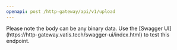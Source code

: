 ```yaml
---
openapi: post /http-gateway/api/v1/upload
---
```

<Warning>
    Please note the body can be any binary data.
    Use the [Swagger UI](https://http-gateway.vatis.tech/swagger-ui/index.html) to test this endpoint.
</Warning>